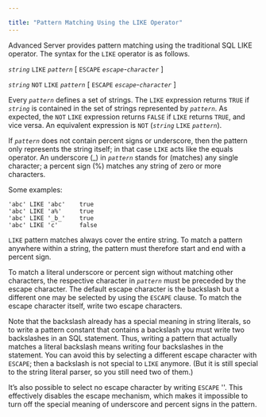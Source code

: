 ---

title: "Pattern Matching Using the LIKE Operator"
---

<div id="pattern_matching_using_the_like_operator" class="registered_link"></div>

Advanced Server provides pattern matching using the traditional SQL LIKE operator. The syntax for the `LIKE` operator is as follows.

*`string`* `LIKE` *`pattern`* [ `ESCAPE` *`escape`-`character`* ]

*`string`* `NOT` `LIKE` *`pattern`* [ `ESCAPE` *`escape`-`character`* ]

Every *`pattern`* defines a set of strings. The `LIKE` expression returns `TRUE` if *`string`* is contained in the set of strings represented by *`pattern`*. As expected, the `NOT` `LIKE` expression returns `FALSE` if `LIKE` returns `TRUE`, and vice versa. An equivalent expression is `NOT` (*`string`* `LIKE` *`pattern`*).

If *`pattern`* does not contain percent signs or underscore, then the pattern only represents the string itself; in that case `LIKE` acts like the equals operator. An underscore (_) in *`pattern`* stands for (matches) any single character; a percent sign (%) matches any string of zero or more characters.

Some examples:

```
'abc' LIKE 'abc'    true
'abc' LIKE 'a%'     true
'abc' LIKE '_b_'    true
'abc' LIKE 'c'      false
```

`LIKE` pattern matches always cover the entire string. To match a pattern anywhere within a string, the pattern must therefore start and end with a percent sign.

To match a literal underscore or percent sign without matching other characters, the respective character in *`pattern`* must be preceded by the escape character. The default escape character is the backslash but a different one may be selected by using the `ESCAPE` clause. To match the escape character itself, write two escape characters.

Note that the backslash already has a special meaning in string literals, so to write a pattern constant that contains a backslash you must write two backslashes in an SQL statement. Thus, writing a pattern that actually matches a literal backslash means writing four backslashes in the statement. You can avoid this by selecting a different escape character with `ESCAPE`; then a backslash is not special to `LIKE` anymore. (But it is still special to the string literal parser, so you still need two of them.)

It’s also possible to select no escape character by writing `ESCAPE` ''. This effectively disables the escape mechanism, which makes it impossible to turn off the special meaning of underscore and percent signs in the pattern.